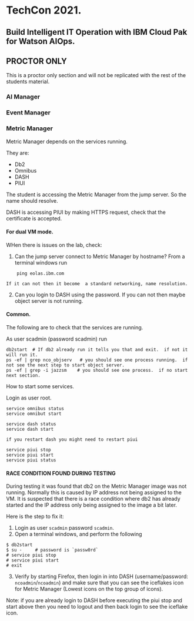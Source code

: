 # TechCon 2021.

## Build Intelligent IT Operation with IBM Cloud Pak for Watson AIOps.

## PROCTOR ONLY

This is a proctor only section and will not be replicated with the rest of the students material.


### AI Manager

### Event Manager

### Metric Manager

Metric Manager depends on the services running.

They are:
- Db2
- Omnibus
- DASH
- PIUI 

The student is accessing the Metric Manager from the jump server. So the name should resolve.

DASH is accessing PIUI by making HTTPS request, check that the certificate is accepted.


#### For dual VM mode.

WHen there is issues on the lab, check:
1. Can the jump server connect to Metric Manager by hostname?
   From a terminal windows run

```
    ping eolas.ibm.com
```
    If it can not then it become  a standard networking, name resolution.

2.  Can you login to DASH using the password.  If you can not then maybe object server is not running.     

#### Common.

The following are to check that the services are running.

As user scadmin (password scadmin) run
```
db2start  # If db2 already run it tells you that and exit.  if not it will run it.
ps -ef | grep nco_objserv   # you should see one process running.  if not see the next step to start object server.
ps -ef | grep -i jazzsm    # you should see one process.  if no start next section.
```

How to start some services.

Login as user root.

```
service omnibus status    
service omnibut start
```

```
service dash status
service dash start
```

```
if you restart dash you might need to restart piui

service piui stop
service piui start
service piui status
```

####  RACE CONDITION FOUND DURING TESTING
During testing it was found that db2 on the Metric Manager image was not running.
Normally this is caused by IP address not being assigned to the VM.
It is suspected that there is a race condition where db2 has already started and the IP address only being assigned to the image a bit later.

Here is the step to fix it:
1. Login as user `scadmin` password `scadmin`.
2. Open a terminal windows, and perform the following

```
$ db2start
$ su -     # password is `passw0rd`
# service piui stop
# service piui start
# exit
```

3. Verify by starting Firefox, then login in into DASH (username/password: `ncoadmin`/`ncoadmin`) and make sure that you can see the iceflakes icon for Metric Manager (Lowest icons on the top group of icons).

Note: if you are already login to DASH before executing the piui stop and start above then you need to logout and then back login to see the iceflake icon.
